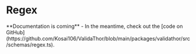 
# Regex

<Callout emoji="⚠️">
  **Documentation is coming** - In the meantime, check out the [code on GitHub](https://github.com/Kosai106/ValidaThor/blob/main/packages/validathor/src/schemas/regex.ts).
</Callout>